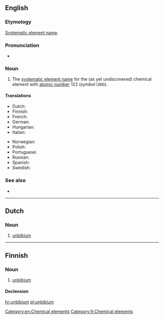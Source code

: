 ==English==
{{elements|Ubb|unbiunium|Ubu|unbitrium|Ubt}}

===Etymology===
[[w:Systematic element name|Systematic element name]].

===Pronunciation===
* {{IPA|/ˌʌnˈbɪbiəm/|lang=en}}

===Noun===
{{en-noun|-}}

#  The [[systematic element name]] for the (as yet undiscovered) chemical element with [[atomic number]] 122 (''symbol'' Ubb).

====Translations====
{{trans-top|element}}
* Dutch: {{t|nl|unbibium|n}}
* Finnish: {{t|fi|unbibium}}
* French: {{t|fr|unbibium|m}}
* German: {{t|de|Unbibium|n}}
* Hungarian: {{t|hu|unbibium}}
* Italian: {{t|it|unbibio|m}}
{{trans-mid}}
* Norwegian: {{t|no|unbibium}}
* Polish: {{t+|pl|unbibium|m}}
* Portuguese: {{t|pt|unbíbio|m}}
* Russian: {{t|ru|унбибий|m|tr=unbíbij}}
* Spanish: {{t|es|unbibio|m}}
* Swedish: {{t|sv|unbibium}}
{{trans-bottom}}

===See also===
* {{pedia}}

[[Category:en:Chemical elements]]

----

==Dutch==
{{elements|Ubb|unbiunium|Ubu|unbitrium|Ubt|lang=nl}}

===Noun===
{{nl-noun|n|-|-}}

# [[#English|unbibium]]

----

==Finnish==
{{wikipedia|lang=fi}}

===Noun===
{{head|fi|noun}}

#  [[#English|unbibium]]

====Declension====
{{fi-decl-risti|n=sg|unbibium|||a|i=0}}

[[Category:fi:Chemical elements]]

[[hr:unbibium]]
[[pl:unbibium]]